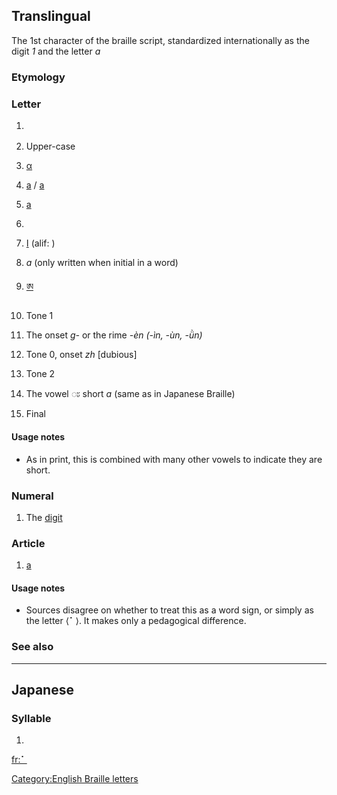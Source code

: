 {{Braille character info|hex=2801|name=Braille Pattern Dots-1|image=[[Image:Braille A1.svg|50px]]}}
{{also|1|a|•|⠂|⠄}}
==Translingual==
The 1st character of the braille script, standardized internationally as the digit ''1'' and the letter ''a''

===Etymology===
{{Brai-ety}}

===Letter===
{{mul-letter|sc=Brai}}

# {{context|Braille}} {{term|a|lang=en}}
# {{context|Braille|often preceded by capital sign [[⠠]]}} Upper-case {{term|A|lang=en}}
# {{context|Greek Braille}} [[α]] {{qualifier|a}}
# {{context|Yugoslav Braille}} [[a]] / [[а]]
# {{context|Russian Braille}} [[а]] {{qualifier|a}}
# {{context|Hebrew Braille}} {{term|sc=Hebr|א|tr=aleph: ’}}
# {{context|Arabic Braille}} [[ا‎]] (alif: ''{{unicode|ʾ}}'')
# {{context|Bharati braille}} ''a'' (only written when initial in a word)
# {{context|Tibetan Braille}} [[ཨ]] {{qualifier|a}}
# {{context|Chinese Braille}} Tone 1
# {{context|Chinese Two-Cell Braille}} The onset ''g-'' or the rime ''-èn (-ìn, -ùn, -ǜn)''
# {{context|Taiwan Braille}} Tone 0, onset ''zh'' [dubious] <!--this is in our source on WP, but there are other possible errors, and no other character has two readings like this-->
# {{context|Cantonese Braille}} Tone 2
# {{context|Thai Braille}} The vowel ◌ะ short ''a'' (same as in Japanese Braille)
# {{context|Korean Braille}} Final {{term|ㄱ|tr=g/k|lang=ko}}

====Usage notes====
* {{qualifier|Thai Braille}} As in print, this is combined with many other vowels to indicate they are short.

===Numeral===
{{mul-number|sc=Brai}}

# {{context|Braille|often preceded by number sign [[⠼]]}} The [[digit]] {{term|1|lang=en}}

===Article===
{{head|mul|article}}

# {{context|English Braille}} [[a]]

====Usage notes====
* Sources disagree on whether to treat this as a word sign, or simply as the letter ⟨⠁⟩. It makes only a pedagogical difference.

===See also===
{{Brai-script}}

----

==Japanese==

===Syllable===
{{ja-syllable|a|sc=Brai}}

# {{Brai-def|Jpan|あ|ア|a}}

[[Category:English Braille letters]]

[[fr:⠁]]